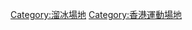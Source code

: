 {{Catnav|頁面分類|人类社会|亞洲社會|香港社會|香港康樂設施}}
{{Catnav|頁面分類|人类社会|中國社會|香港社會|香港康樂設施}}

[[Category:溜冰場地|Category:溜冰場地]]
[[Category:香港運動場地‎|Category:香港運動場地‎]]